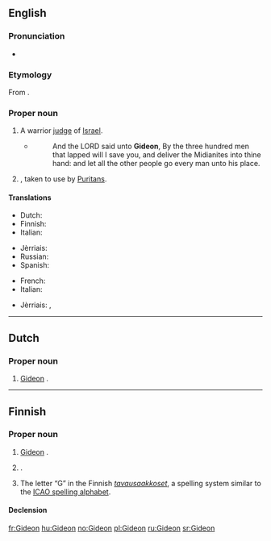 ==English==

===Pronunciation===
* {{a|US}} {{IPA|/ˈgɪdiən/}}

===Etymology===
From {{etyl|he|en}} {{term|גדעון|גִּדְעוֹן|Gideon|tr=gid'ón|lang=he}}.

===Proper noun===
{{en-proper noun}}

# {{context|biblical character|lang=en}} A warrior [[judge]] of [[Israel]].
#* {{RQ:Authorized Version|Judges|7|7}}
#*: And the LORD said unto '''Gideon''', By the three hundred men that lapped will I save you, and deliver the Midianites into thine hand: and let all the other people go every man unto his place.
# {{given name|male|from=Hebrew}}, taken to use by [[Puritan]]s.

====Translations====
{{trans-top|biblical character}}
* Dutch: {{t-|nl|Gideon}}
* Finnish: {{t-|fi|Gideon}}
* Italian: {{t+|it|Gedeone}}
{{trans-mid}}
* Jèrriais: {{tø|roa-jer|Gudgion|m}}
* Russian: {{t-|ru|Гедеон|m|sc=Cyrl|tr=Gedeón}}
* Spanish: {{t-|es|Gedeón}}
{{trans-bottom}}

{{trans-top|male given name}}
* French: {{t-|fr|Gédéon}}
* Italian: {{t+|it|Gedeone}}
{{trans-mid}}
* Jèrriais: {{tø|roa-jer|Gudgion|m}}, {{tø|roa-jer|Gédéon|m}}
{{trans-bottom}}

----

==Dutch==

===Proper noun===
{{nl-proper noun}}

# {{context|biblical character|lang=nl}} [[#English|Gideon]] {{gloss|biblical character}}.

----

==Finnish==

===Proper noun===
{{fi-proper noun}}

# {{context|biblical character|lang=fi}} [[#English|Gideon]] {{gloss|biblical character}}.
# {{context|rare|lang=fi}} {{given name|male|lang=fi}}.
# The letter “G” in the Finnish ''[[tavausaakkoset]]'', a spelling system similar to the [[ICAO spelling alphabet]].

====Declension====
{{fi-decl-risti|Gideon|i=0}}

[[fr:Gideon]]
[[hu:Gideon]]
[[no:Gideon]]
[[pl:Gideon]]
[[ru:Gideon]]
[[sr:Gideon]]